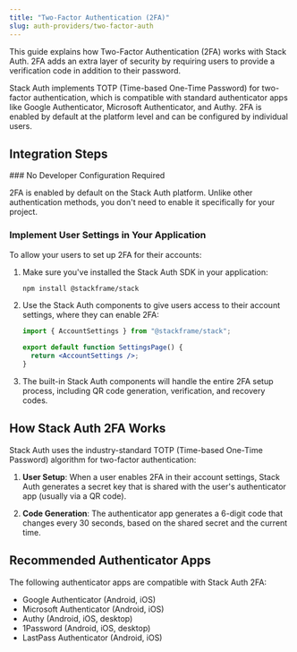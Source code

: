 ```yaml
---
title: "Two-Factor Authentication (2FA)"
slug: auth-providers/two-factor-auth
---
```


This guide explains how Two-Factor Authentication (2FA) works with Stack Auth. 2FA adds an extra layer of security by requiring users to provide a verification code in addition to their password.

<Note>
Stack Auth implements TOTP (Time-based One-Time Password) for two-factor authentication, which is compatible with standard authenticator apps like Google Authenticator, Microsoft Authenticator, and Authy. 2FA is enabled by default at the platform level and can be configured by individual users.
</Note>

## Integration Steps

<Steps>
  ### No Developer Configuration Required
  
  2FA is enabled by default on the Stack Auth platform. Unlike other authentication methods, you don't need to enable it specifically for your project.
  
  ### Implement User Settings in Your Application
  
  To allow your users to set up 2FA for their accounts:
  
  1. Make sure you've installed the Stack Auth SDK in your application:
     ```bash
     npm install @stackframe/stack
     ```

  2. Use the Stack Auth components to give users access to their account settings, where they can enable 2FA:
  
     ```jsx
     import { AccountSettings } from "@stackframe/stack";
     
     export default function SettingsPage() {
       return <AccountSettings />;
     }
     ```
     
  3. The built-in Stack Auth components will handle the entire 2FA setup process, including QR code generation, verification, and recovery codes.
</Steps>

## How Stack Auth 2FA Works

Stack Auth uses the industry-standard TOTP (Time-based One-Time Password) algorithm for two-factor authentication:

1. **User Setup**: When a user enables 2FA in their account settings, Stack Auth generates a secret key that is shared with the user's authenticator app (usually via a QR code).

2. **Code Generation**: The authenticator app generates a 6-digit code that changes every 30 seconds, based on the shared secret and the current time.

## Recommended Authenticator Apps

The following authenticator apps are compatible with Stack Auth 2FA:

- Google Authenticator (Android, iOS)
- Microsoft Authenticator (Android, iOS)
- Authy (Android, iOS, desktop)
- 1Password (Android, iOS, desktop)
- LastPass Authenticator (Android, iOS) 
